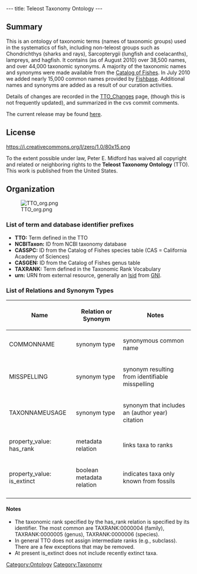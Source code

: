 ---
title: Teleost Taxonomy Ontology
---

==Summary==
This is an ontology of taxonomic terms (names of taxonomic groups) used in the systematics of fish, including non-teleost groups such as Chondrichthys (sharks and rays), Sarcopterygii (lungfish and coelacanths), lampreys, and hagfish.  It contains (as of August 2010) over 38,500 names, and over 44,000 taxonomic synonyms.  A majority of the taxonomic names and synonyms were made available from the [http://research.calacademy.org/redirect?url=http://researcharchive.calacademy.org/research/ichthyology/catalog/fishcatmain.asp Catalog of Fishes].  In July 2010 we added nearly 15,000 common names provided by [http://www.fishbase.org Fishbase]. Additional names and synonyms are added as a result of our curation activities.

Details of changes are recorded in the [[TTO_Changes]] page, (though this is not frequently updated), and summarized in the cvs commit comments.

The current release may be found [http://obo.cvs.sourceforge.net/viewvc/obo/obo/ontology/taxonomy/teleost_taxonomy.obo here].

==License==
<span class="plainlinks">[https://creativecommons.org/publicdomain/zero/1.0/ https://i.creativecommons.org/l/zero/1.0/80x15.png]</span>


To the extent possible under law, Peter E. Midford has waived all copyright and related or neighboring rights to the '''Teleost Taxonomy Ontology''' (TTO). This work is published from  the United States.

==Organization==

[[Image:TTO_org.png]]



===List of term and database identifier prefixes===
* '''TTO:''' Term defined in the TTO
* '''NCBITaxon:''' ID from NCBI taxonomy database
* '''CASSPC:''' ID from the Catalog of Fishes species table (CAS = California Academy of Sciences)
* '''CASGEN:''' ID from the Catalog of Fishes genus table
* '''TAXRANK:''' Term defined in the Taxonomic Rank Vocabulary
* '''urn:''' URN from external resource, generally an [http://lsids.sourceforge.net/ lsid] from [http://gni.globalnames.org/ GNI].

===List of Relations and Synonym Types===
{|border="1" cellpadding="3" cellspacing="3"
!Name
!Relation or Synonym
!Notes
|-
|COMMONNAME || synonym type || synonymous common name
|-
|MISSPELLING || synonym type || synonym resulting from identifiable misspelling
|-
|TAXONNAMEUSAGE || synonym type || synonym that includes an (author year) citation
|-
|property_value: has_rank || metadata relation || links taxa to ranks
|-
|property_value: is_extinct || boolean metadata relation || indicates taxa only known from fossils
|-
|}

====Notes====
* The taxonomic rank specified by the has_rank relation is specified by its identifier.  The most common are TAXRANK:0000004 (family), TAXRANK:0000005 (genus), TAXRANK:0000006 (species).
* In general TTO does not assign intermediate ranks (e.g., subclass).  There are a few exceptions that may be removed.
* At present is_extinct does not include recently extinct taxa.



[[Category:Ontology]]
[[Category:Taxonomy]]